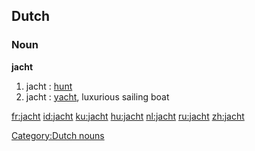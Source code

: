 ==Dutch==
===Noun===
'''jacht'''

# jacht {{m}}: [[hunt]]
# jacht {{n}}: [[yacht]], luxurious sailing boat

[[Category:Dutch nouns]]

[[fr:jacht]]
[[id:jacht]]
[[ku:jacht]]
[[hu:jacht]]
[[nl:jacht]]
[[ru:jacht]]
[[zh:jacht]]